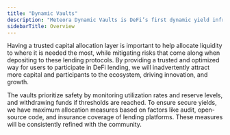 ```yaml
---
title: "Dynamic Vaults"
description: "Meteora Dynamic Vaults is DeFi’s first dynamic yield infrastructure, where the vaults rebalance every minute across lending platforms to find the best possible yield while prioritizing keeping user funds as accessible as possible."
sidebarTitle: Overview
---
```


Having a trusted capital allocation layer is important to help allocate liquidity to where it is needed the most, while mitigating risks that come along when depositing to these lending protocols. By providing a trusted and optimized way for users to participate in DeFi lending, we will inadvertently attract more capital and participants to the ecosystem, driving innovation, and growth.

The vaults prioritize safety by monitoring utilization rates and reserve levels, and withdrawing funds if thresholds are reached. To ensure secure yields, we have maximum allocation measures based on factors like audit, open-source code, and insurance coverage of lending platforms. These measures will be consistently refined with the community.

